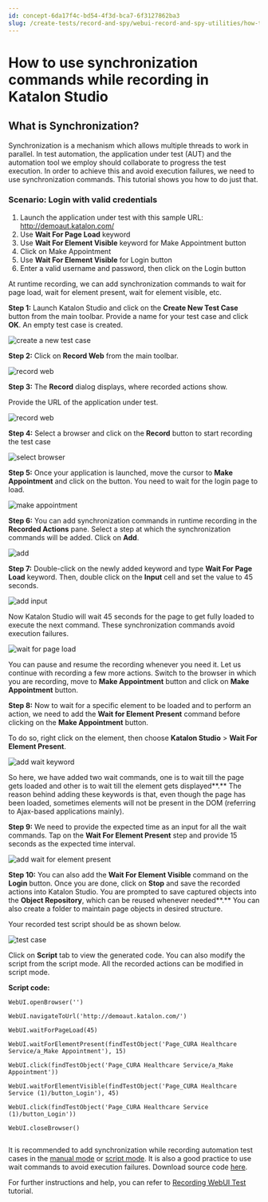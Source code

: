 ```yaml
---
id: concept-6da17f4c-bd54-4f3d-bca7-6f3127862ba3
slug: /create-tests/record-and-spy/webui-record-and-spy-utilities/how-to-use-synchronization-commands-while-recording-in-katalon-studio
---
```


# How to use synchronization commands while recording in Katalon Studio

## What is Synchronization?

Synchronization is a mechanism which allows multiple threads to work in parallel. In test automation, the application under test \(AUT\) and the automation tool we employ should collaborate to progress the test execution. In order to achieve this and avoid execution failures, we need to use synchronization commands. This tutorial shows you how to do just that.

### Scenario: Login with valid credentials

1.  Launch the application under test with this sample URL: http://demoaut.katalon.com/
2.  Use **Wait For Page Load** keyword
3.  Use **Wait For Element Visible** keyword for Make Appointment button
4.  Click on Make Appointment
5.  Use **Wait For Element Visible** for Login button
6.  Enter a valid username and password, then click on the Login button

At runtime recording, we can add synchronization commands to wait for page load, wait for element present, wait for element visible, etc.

**Step 1:** Launch Katalon Studio and click on the **Create New Test Case** button from the main toolbar. Provide a name for your test case and click **OK**. An empty test case is created.

<img src="/doc_images/Documents/Create_tests/Record_And_Spy/WebUI_Record_And_Spy_Utilities/synchronization_commands_recording/image/ks-create-a-new-test-case.png" width={500} alt="create a new test case" />

**Step 2:** Click on **Record Web** from the main toolbar.

<img src="/doc_images/Documents/Create_tests/Record_And_Spy/WebUI_Record_And_Spy_Utilities/synchronization_commands_recording/image/ks-840-record-web.png" width={350} alt="record web" />

**Step 3:** The **Record** dialog displays, where recorded actions show.

Provide the URL of the application under test.

<img src="/doc_images/Documents/Create_tests/Record_And_Spy/WebUI_Record_And_Spy_Utilities/create_test_case_using_record_playback/image/ks-855-recorder-dialog.png" width={700} alt="record web" />

**Step 4:** Select a browser and click on the **Record** button to start recording the test case

<img src="/doc_images/Documents/Create_tests/Record_And_Spy/WebUI_Record_And_Spy_Utilities/create_test_case_using_record_playback/image/ks-855-select-browser.png" width={600} alt="select browser" />

**Step 5:** Once your application is launched, move the cursor to **Make Appointment** and click on the button. You need to wait for the login page to load.

<img src="/doc_images/Documents/Create_tests/Record_And_Spy/WebUI_Record_And_Spy_Utilities/create_test_case_using_record_playback/image/ks-make-appointment.png" width={700} alt="make appointment" />

**Step 6:** You can add synchronization commands in runtime recording in the **Recorded Actions** pane. Select a step at which the synchronization commands will be added. Click on **Add**.

<img src="/doc_images/Documents/Create_tests/Record_And_Spy/WebUI_Record_And_Spy_Utilities/synchronization_commands_recording/image/ks-855-add-kw.png" width={700} alt="add" />

**Step 7:** Double-click on the newly added keyword and type **Wait For Page Load** keyword. Then, double click on the **Input** cell and set the value to 45 seconds.

<img src="/doc_images/Documents/Create_tests/Record_And_Spy/WebUI_Record_And_Spy_Utilities/synchronization_commands_recording/image/ks-855-wait-for-page-load-kw.png" width={700} alt="add input" />

Now Katalon Studio will wait 45 seconds for the page to get fully loaded to execute the next command. These synchronization commands avoid execution failures.

<img src="/doc_images/Documents/Create_tests/Record_And_Spy/WebUI_Record_And_Spy_Utilities/synchronization_commands_recording/image/ks-855-wait-kw.png" width={700} alt="wait for page load" />

You can pause and resume the recording whenever you need it. Let us continue with recording a few more actions. Switch to the browser in which you are recording, move to **Make Appointment** button and click on **Make Appointment** button.

**Step 8:** Now to wait for a specific element to be loaded and to perform an action, we need to add the **Wait for Element Present** command before clicking on the **Make Appointment** button.

To do so, right click on the element, then choose **Katalon Studio** &gt; **Wait For Element Present**.

<img src="/doc_images/Documents/Create_tests/Record_And_Spy/WebUI_Record_And_Spy_Utilities/synchronization_commands_recording/image/ks-wait-for-element-present.png" width={700} alt="add wait keyword" />

So here, we have added two wait commands, one is to wait till the page gets loaded and other is to wait till the element gets displayed**.** The reason behind adding these keywords is that, even though the page has been loaded, sometimes elements will not be present in the DOM \(referring to Ajax-based applications mainly\).

**Step 9:** We need to provide the expected time as an input for all the wait commands. Tap on the **Wait For Element Present** step and provide 15 seconds as the expected time interval.

<img src="/doc_images/Documents/Create_tests/Record_And_Spy/WebUI_Record_And_Spy_Utilities/synchronization_commands_recording/image/ks-wait-15.png" width={600} alt="add wait for element present" />

**Step 10:** You can also add the **Wait For Element Visible** command on the **Login** button. Once you are done, click on **Stop** and save the recorded actions into Katalon Studio. You are prompted to save captured objects into the **Object Repository**, which can be reused whenever needed**.** You can also create a folder to maintain page objects in desired structure.

Your recorded test script should be as shown below.

<img src="/doc_images/Documents/Create_tests/Record_And_Spy/WebUI_Record_And_Spy_Utilities/synchronization_commands_recording/image/ks-recorded-test-case.png" width={600} alt="test case" />

Click on **Script** tab to view the generated code. You can also modify the script from the script mode. All the recorded actions can be modified in script mode.

**Script code:**

```
WebUI.openBrowser('')
 
WebUI.navigateToUrl('http://demoaut.katalon.com/')
 
WebUI.waitForPageLoad(45)
 
WebUI.waitForElementPresent(findTestObject('Page_CURA Healthcare Service/a_Make Appointment'), 15)
 
WebUI.click(findTestObject('Page_CURA Healthcare Service/a_Make Appointment'))
 
WebUI.waitForElementVisible(findTestObject('Page_CURA Healthcare Service (1)/button_Login'), 45)
 
WebUI.click(findTestObject('Page_CURA Healthcare Service (1)/button_Login'))
 
WebUI.closeBrowser()


```

It is recommended to add synchronization while recording automation test cases in the [manual mode](/create-tests/create-test-cases/generate-test-steps-in-katalon-studio-manual-view) or [script mode](/create-tests/create-test-cases/generate-test-steps-in-katalon-studio-script-view). It is also a good practice to use wait commands to avoid execution failures. Download source code [here](https://github.com/katalon-studio/katalon-web-automation).

For further instructions and help, you can refer to [Recording WebUI Test](/create-tests/create-test-cases/create-test-case-overview) tutorial.